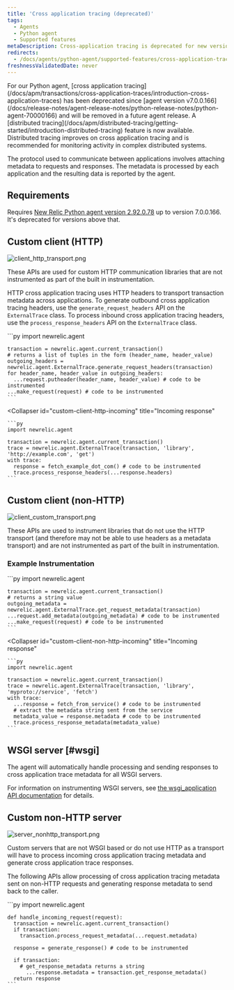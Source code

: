 ```yaml
---
title: 'Cross application tracing (deprecated)'
tags:
  - Agents
  - Python agent
  - Supported features
metaDescription: Cross-application tracing is deprecated for new versions of the New Relic Python agent. 
redirects:
  - /docs/agents/python-agent/supported-features/cross-application-tracing
freshnessValidatedDate: never
---
```


<Callout variant="important">
  For our Python agent, [cross application tracing](/docs/apm/transactions/cross-application-traces/introduction-cross-application-traces) has been deprecated since [agent version v7.0.0.166](/docs/release-notes/agent-release-notes/python-release-notes/python-agent-70000166) and will be removed in a future agent release. A [distributed tracing](/docs/apm/distributed-tracing/getting-started/introduction-distributed-tracing) feature is now available. Distributed tracing improves on cross application tracing and is recommended for monitoring activity in complex distributed systems.
</Callout>

The protocol used to communicate between applications involves attaching metadata to requests and responses. The metadata is processed by each application and the resulting data is reported by the agent.

## Requirements

Requires [New Relic Python agent version 2.92.0.78](/docs/release-notes/agent-release-notes/python-release-notes/python-agent-292078) up to version 7.0.0.166. It's deprecated for versions above that.

## Custom client (HTTP)

<img
  title="client_http_transport.png"
  alt="client_http_transport.png"
  src="/images/apm_diagram_python-diagram-app-tracing.webp"
/>

These APIs are used for custom HTTP communication libraries that are not instrumented as part of the built in instrumentation.

HTTP cross application tracing uses HTTP headers to transport transaction metadata across applications. To generate outbound cross application tracing headers, use the `generate_request_headers` API on the `ExternalTrace` class. To process inbound cross application tracing headers, use the `process_response_headers` API on the `ExternalTrace` class.

<CollapserGroup>
  <Collapser
    id="custom-client-http-outgoing"
    title="Outgoing requests"
  >
    ```py
    import newrelic.agent

    transaction = newrelic.agent.current_transaction()
    # returns a list of tuples in the form (header_name, header_value)
    outgoing_headers = newrelic.agent.ExternalTrace.generate_request_headers(transaction)
    for header_name, header_value in outgoing_headers:
      ...request.putheader(header_name, header_value) # code to be instrumented
    ...make_request(request) # code to be instrumented
    ```
  </Collapser>

  <Collapser
    id="custom-client-http-incoming"
    title="Incoming response"
  >
    ```py
    import newrelic.agent

    transaction = newrelic.agent.current_transaction()
    trace = newrelic.agent.ExternalTrace(transaction, 'library', 'http://example.com', 'get')
    with trace:
      response = fetch_example_dot_com() # code to be instrumented
      trace.process_response_headers(...response.headers)
    ```
  </Collapser>
</CollapserGroup>

## Custom client (non-HTTP)

<img
  title="client_custom_transport.png"
  alt="client_custom_transport.png"
  src="/images/apm_diagram_client-custom-transport.webp"
/>

These APIs are used to instrument libraries that do not use the HTTP transport (and therefore may not be able to use headers as a metadata transport) and are not instrumented as part of the built in instrumentation.

### Example Instrumentation

<CollapserGroup>
  <Collapser
    id="custom-client-non-http-outgoing"
    title="Outgoing requests"
  >
    ```py
    import newrelic.agent

    transaction = newrelic.agent.current_transaction()
    # returns a string value
    outgoing_metadata = newrelic.agent.ExternalTrace.get_request_metadata(transaction)
    ...request.add_metadata(outgoing_metadata) # code to be instrumented
    ...make_request(request) # code to be instrumented
    ```
  </Collapser>

  <Collapser
    id="custom-client-non-http-incoming"
    title="Incoming response"
  >
    ```py
    import newrelic.agent

    transaction = newrelic.agent.current_transaction()
    trace = newrelic.agent.ExternalTrace(transaction, 'library', 'myproto://service', 'fetch')
    with trace:
      ...response = fetch_from_service() # code to be instrumented
      # extract the metadata string sent from the service
      metadata_value = response.metadata # code to be instrumented
      trace.process_response_metadata(metadata_value)
    ```
  </Collapser>
</CollapserGroup>

## WSGI server [#wsgi]

<Callout variant="tip">
  The agent will automatically handle processing and sending responses to cross application trace metadata for all WSGI servers.
</Callout>

For information on instrumenting WSGI servers, see [the wsgi_application API documentation](/docs/agents/python-agent/python-agent-api/wsgi_application) for details.

## Custom non-HTTP server

<img
  title="server_nonhttp_transport.png"
  alt="server_nonhttp_transport.png"
  src="/images/apm_diagram_python-nonhttp-transport.webp"
/>

Custom servers that are not WSGI based or do not use HTTP as a transport will have to process incoming cross application tracing metadata and generate cross application trace responses.

The following APIs allow processing of cross application tracing metadata sent on non-HTTP requests and generating response metadata to send back to the caller.

<CollapserGroup>
  <Collapser
    id="custom-non-http-server-example"
    title="Example instrumentation"
  >
    ```py
    import newrelic.agent

    def handle_incoming_request(request):
      transaction = newrelic.agent.current_transaction()
      if transaction:
        transaction.process_request_metadata(...request.metadata)

      response = generate_response() # code to be instrumented

      if transaction:
        # get_response_metadata returns a string
          ...response.metadata = transaction.get_response_metadata()
      return response
    ```
  </Collapser>
</CollapserGroup>
